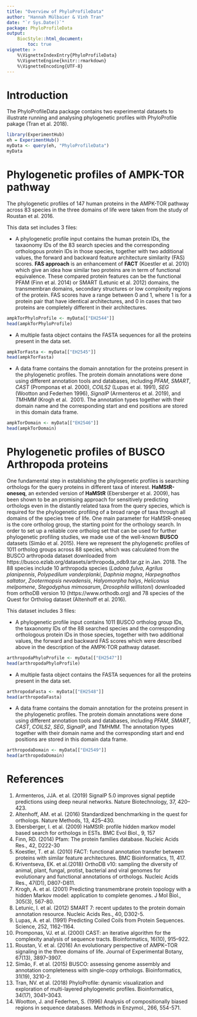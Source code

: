 ```yaml
---
title: "Overview of PhyloProfileData"
author: "Hannah Mülbaier & Vinh Tran"
date: "`r Sys.Date()`"
package: PhyloProfileData
output:
    BiocStyle::html_document:
        toc: true
vignette: >
    %\VignetteIndexEntry{PhyloProfileData}
    %\VignetteEngine{knitr::rmarkdown}
    %\VignetteEncoding{UTF-8}
---
```


# Introduction
The PhyloProfileData package contains two experimental datasets to illustrate 
running and analysing phylogenetic profiles with PhyloProfile pakage 
(Tran et al. 2018).

```r
library(ExperimentHub)
eh = ExperimentHub()
myData <- query(eh, "PhyloProfileData")
myData
```

# Phylogenetic profiles of AMPK-TOR pathway

The phylogenetic profiles of 147 human proteins in the AMPK-TOR pathway across 
83 species in the three domains of life were taken from the study of Roustan et 
al. 2016. 

This data set includes 3 files: 

- A phylogenetic profile input contains the human protein IDs, the taxaonomy IDs
of the 83 search species and the corresponding orthologous protein IDs in those 
species, together with two additional values, the forward and backward feature
architecture similarity (FAS) scores. **FAS approach** is an enhancement of 
**FACT** (Koestler et al. 2010) which give an idea how similar two proteins are
in term of functional equivalence. These compared protein features can be the 
functional PFAM (Finn et al. 2014) or SMART (Letunic et al. 2012) domains, the
transmembran domains, secondary structures or low complexity regions of the 
protein. FAS scores have a range between 0 and 1, where 1 is for a protein pair
that have identical architectures, and 0 in cases that two proteins are 
completely different in their architectures.

```r
ampkTorPhyloProfile <- myData[["EH2544"]]
head(ampkTorPhyloProfile)
```

- A multiple fasta object contains the FASTA sequences for all the proteins 
present in the data set.

```r
ampkTorFasta <- myData[["EH2545"]]
head(ampkTorFasta)
```

- A data frame contains the domain annotation for the proteins present in 
the phylogenetic profiles. The protein domain annotations were done using 
different annotation tools and databases, including *PFAM*, *SMART*, *CAST* 
(Promponas et al. 2000), *COILS2* (Lupas et al. 1991), *SEG* (Wootton and 
Federhen 1996), *SignalP* (Armenteros et al. 2019), and *TMHMM* (Krogh et al. 
2001). The annotation types together with their domain name and the 
corresponding start and end positions are stored in this domain data frame.

```r
ampkTorDomain <- myData[["EH2546"]]
head(ampkTorDomain)
```

# Phylogenetic profiles of BUSCO Arthropoda proteins

One fundamental step in establishing the phylogenetic profiles is searching 
orthologs for the query proteins in different taxa of interest. 
**HaMStR-oneseq**, an extended version of **HaMStR** (Ebersberger et al. 2009), 
has been shown to be an promising approach for sensitively predicting orthologs 
even in the distantly related taxa from the query species, which is required for
the phylogenetic profiling of a broad range of taxa through all domains of the 
species tree of life. One main parameter for HaMStR-oneseq is the core ortholog 
group, the starting point for the orthology search. In order to set up a 
reliable core ortholog set that can be used for further phylogenetic profiling 
studies, we made use of the well-known **BUSCO** datasets (Simão et al. 2015). 
Here we represent the phylogenetic profiles of 1011 ortholog groups across 88 
species, which was calculated from the BUSCO arthropoda dataset downloaded from 
https://busco.ezlab.org/datasets/arthropoda_odb9.tar.gz in Jan. 2018. The 88 
species include 10 arthropoda species (*Ladona fulva*, *Agrilus planipennis*, 
*Polypedilum vanderplanki*, *Daphnia magna*, *Harpegnathos saltator*, 
*Zootermopsis nevadensis*, *Halyomorpha halys*, *Heliconius melpomene*, 
*Stegodyphus mimosarum*, *Drosophila willistoni*) downloaded from orthoDB 
version 10 (https://www.orthodb.org) and 78 species of the Quest for Ortholog
dataset (Altenhoff et al. 2016).

This dataset includes 3 files:

- A phylogenetic profile input contains 1011 BUSCO ortholog group IDs, the 
taxaonomy IDs of the 88 searched species and the corresponding orthologous 
protein IDs in those species, together with two additional values, the forward 
and backward FAS scores which were described above in the description of the 
AMPK-TOR pathway dataset.

```r
arthropodaPhyloProfile <- myData[["EH2547"]]
head(arthropodaPhyloProfile)
```

- A multiple fasta object contains the FASTA sequences for all the proteins 
present in the data set.

```r
arthropodaFasta <- myData[["EH2548"]]
head(arthropodaFasta)
```

- A data frame contains the domain annotation for the proteins present in 
the phylogenetic profiles. The protein domain annotations were done using 
different annotation tools and databases, including *PFAM*, *SMART*, *CAST*, 
*COILS2*, *SEG*, *SignalP*, and *TMHMM*. The annotation types together with 
their domain name and the corresponding start and end positions are stored in 
this domain data frame.

```r
arthropodaDomain <- myData[["EH2549"]]
head(arthropodaDomain)
```

# References
1. Armenteros, JJA. et al. (2019) SignalP 5.0 improves signal peptide 
predictions using deep neural networks. Nature Biotechnology, 37, 420–423.
2. Altenhoff, AM. et al. (2016) Standardized benchmarking in the quest for 
orthologs. Nature Methods, 13, 425–430.
3. Ebersberger, I. et al. (2009) HaMStR: profile hidden markov model based 
search for orthologs in ESTs. BMC Evol Biol., 9, 157
4. Finn, RD. (2014) Pfam: The protein families database. Nucleic Acids Res., 
42, D222-30
5. Koestler, T. et al. (2010) FACT: functional annotation transfer between 
proteins with similar feature architectures. BMC Bioinformatics, 11, 417.
6. Kriventseva, EK. et al.(2018) OrthoDB v10: sampling the diversity of animal, 
plant, fungal, protist, bacterial and viral genomes for evolutionary and 
functional annotations of orthologs. Nucleic Acids Res., 47(D1), D807-D811.
7. Krogh, A. et al. (2001) Predicting transmembrane protein topology with a 
hidden Markov model: application to complete genomes. J Mol Biol., 305(3), 
567-80.
8. Letunic, I. et al. (2012) SMART 7: recent updates to the protein domain 
annotation resource. Nucleic Acids Res., 40, D302-5.
9. Lupas, A. et al. (1991) Predicting Coiled Coils from Protein Sequences. 
Science, 252, 1162-1164.
10. Promponas, VJ. et al. (2000) CAST: an iterative algorithm for the 
complexity analysis of sequence tracts. Bioinformatics, 16(10), 915–922.
11. Roustan, V. et al. (2016) An evolutionary perspective of AMPK–TOR signaling 
in the three domains of life. Journal of Experimental Botany, 67(13), 3897–3907.
12. Simão, F. et al. (2015) BUSCO: assessing genome assembly and annotation 
completeness with single-copy orthologs. Bioinformatics, 31(19), 3210-2.
13. Tran, NV. et al. (2018) PhyloProfile: dynamic visualization and exploration 
of multi-layered phylogenetic profiles. Bioinformatics, 34(17), 3041–3043.
14. Wootton, J. and  Federhen, S. (1996) Analysis of compositionally biased 
regions in sequence databases. Methods in Enzymol., 266, 554-571.